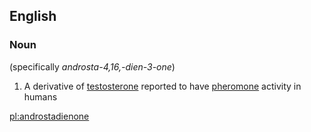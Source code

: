==English==

===Noun===
{{wikipedia}}
{{en-noun|-}} (specifically ''androsta-4,16,-dien-3-one'')

# {{context|biochemistry|lang=en}} A derivative of [[testosterone]] reported to have [[pheromone]] activity in humans

[[pl:androstadienone]]